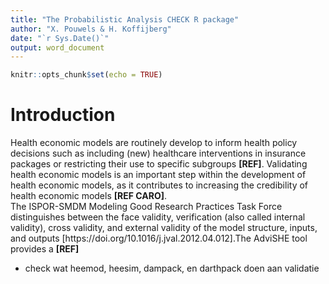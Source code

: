 ```yaml
---
title: "The Probabilistic Analysis CHECK R package"
author: "X. Pouwels & H. Koffijberg"
date: "`r Sys.Date()`"
output: word_document
---
```


```r
knitr::opts_chunk$set(echo = TRUE)
```

# Introduction
Health economic models are routinely develop to inform health policy decisions such as including (new) healthcare interventions in insurance packages or restricting their use to specific subgroups **[REF]**. Validating health economic models is an important step within the development of health economic models, as it contributes to increasing the credibility of health economic models **[REF CARO]**.\
The ISPOR-SMDM Modeling Good Research Practices Task Force distinguishes between the face validity, verification (also called internal validity), cross validity, and external validity of the model structure, inputs, and outputs [https://doi.org/10.1016/j.jval.2012.04.012].The AdviSHE tool provides a **[REF]**

- check wat heemod, heesim, dampack, en darthpack doen aan validatie
